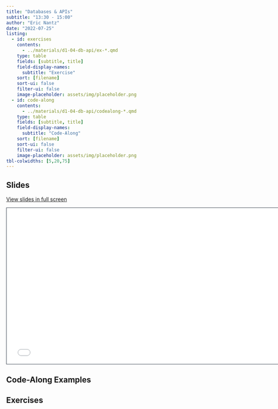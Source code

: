 ```yaml
---
title: "Databases & APIs"
subtitle: "13:30 - 15:00"
author: "Eric Nantz"
date: "2022-07-25"
listing:
  - id: exercises
    contents:
      - ../materials/d1-04-db-api/ex-*.qmd
    type: table
    fields: [subtitle, title]
    field-display-names: 
      subtitle: "Exercise"
    sort: [filename]
    sort-ui: false
    filter-ui: false
    image-placeholder: assets/img/placeholder.png
  - id: code-along
    contents:
      - ../materials/d1-04-db-api/codealong-*.qmd
    type: table
    fields: [subtitle, title]
    field-display-names: 
      subtitle: "Code-Along"
    sort: [filename]
    sort-ui: false
    filter-ui: false
    image-placeholder: assets/img/placeholder.png
tbl-colwidths: [5,20,75]
---
```


## Slides

[View slides in full screen](../materials/d1-04-db-api/index.html)

```{=html}
<iframe class="slide-deck" src="../materials/d1-04-db-api/" height="420" width="747" style="border: 1px solid #2e3846;"></iframe>
```

## Code-Along Examples

::: {#code-along}
:::

## Exercises

::: {#exercises}
:::
